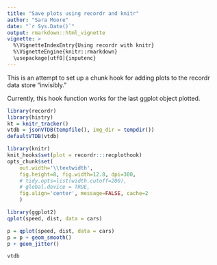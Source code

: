 ```yaml
---
title: "Save plots using recordr and knitr"
author: "Sara Moore"
date: "`r Sys.Date()`"
output: rmarkdown::html_vignette
vignette: >
  %\VignetteIndexEntry{Using recordr with knitr}
  %\VignetteEngine{knitr::rmarkdown}
  \usepackage[utf8]{inputenc}
---
```


This is an attempt to set up a chunk hook for adding plots to the
recordr data store "invisibly."

Currently, this hook function works for the last ggplot object plotted.


```r
library(recordr)
library(histry)
kt = knitr_tracker()
vtdb = jsonVTDB(tempfile(), img_dir = tempdir())
defaultVTDB(vtdb)
```

```r
library(knitr)
knit_hooks$set(plot = recordr:::recplothook)
opts_chunk$set(
    out.width='\\textwidth',
    fig.height=8, fig.width=12.8, dpi=300,
    # tidy.opts=list(width.cutoff=200),
    # global.device = TRUE,
    fig.align='center', message=FALSE, cache=2
    )
```

```r
library(ggplot2)
qplot(speed, dist, data = cars)
```

```r
p = qplot(speed, dist, data = cars)
p = p + geom_smooth()
p + geom_jitter()
```

```r
vtdb
```